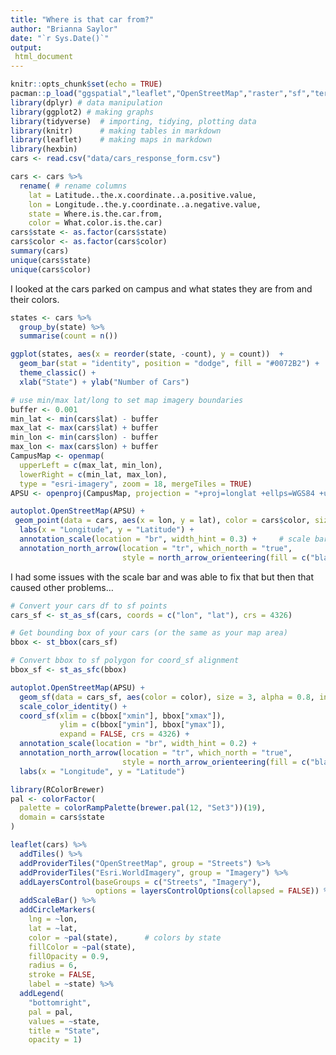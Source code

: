 ```yaml
---
title: "Where is that car from?"
author: "Brianna Saylor"
date: "`r Sys.Date()`"
output: 
 html_document
---
```


```r
knitr::opts_chunk$set(echo = TRUE)
pacman::p_load("ggspatial","leaflet","OpenStreetMap","raster","sf","terra","terrainr","tidyterra","tidyverse", "maps", "ggimage")
library(dplyr) # data manipulation
library(ggplot2) # making graphs
library(tidyverse)  # importing, tidying, plotting data
library(knitr)      # making tables in markdown
library(leaflet)    # making maps in markdown 
library(hexbin)
cars <- read.csv("data/cars_response_form.csv")
```

```r
cars <- cars %>% 
  rename( # rename columns 
    lat = Latitude..the.x.coordinate..a.positive.value, 
    lon = Longitude..the.y.coordinate..a.negative.value, 
    state = Where.is.the.car.from, 
    color = What.color.is.the.car)
cars$state <- as.factor(cars$state)
cars$color <- as.factor(cars$color)
summary(cars)
unique(cars$state)
unique(cars$color)
```

I looked at the cars parked on campus and what states they are from and their colors. 

```r
states <- cars %>% 
  group_by(state) %>%
  summarise(count = n())

ggplot(states, aes(x = reorder(state, -count), y = count))  + 
  geom_bar(stat = "identity", position = "dodge", fill = "#0072B2") + 
  theme_classic() + 
  xlab("State") + ylab("Number of Cars")
```


```r
# use min/max lat/long to set map imagery boundaries
buffer <- 0.001
min_lat <- min(cars$lat) - buffer
max_lat <- max(cars$lat) + buffer
min_lon <- min(cars$lon) - buffer
max_lon <- max(cars$lon) + buffer
CampusMap <- openmap(
  upperLeft = c(max_lat, min_lon),   
  lowerRight = c(min_lat, max_lon),  
  type = "esri-imagery", zoom = 18, mergeTiles = TRUE)
APSU <- openproj(CampusMap, projection = "+proj=longlat +ellps=WGS84 +units=m +no_defs")
```

```r
autoplot.OpenStreetMap(APSU) + 
 geom_point(data = cars, aes(x = lon, y = lat), color = cars$color, size = 3, alpha = 0.9) + 
  labs(x = "Longitude", y = "Latitude") +
  annotation_scale(location = "br", width_hint = 0.3) +     # scale bar 
  annotation_north_arrow(location = "tr", which_north = "true",
                         style = north_arrow_orienteering(fill = c("black","black"), text_size = 0,))
```
I had some issues with the scale bar and was able to fix that but then that caused other problems...

```r
# Convert your cars df to sf points
cars_sf <- st_as_sf(cars, coords = c("lon", "lat"), crs = 4326)

# Get bounding box of your cars (or the same as your map area)
bbox <- st_bbox(cars_sf)

# Convert bbox to sf polygon for coord_sf alignment
bbox_sf <- st_as_sfc(bbox)

autoplot.OpenStreetMap(APSU) +
  geom_sf(data = cars_sf, aes(color = color), size = 3, alpha = 0.8, inherit.aes = FALSE) +
  scale_color_identity() +
  coord_sf(xlim = c(bbox["xmin"], bbox["xmax"]),
           ylim = c(bbox["ymin"], bbox["ymax"]),
           expand = FALSE, crs = 4326) +
  annotation_scale(location = "br", width_hint = 0.2) +
  annotation_north_arrow(location = "tr", which_north = "true",
                         style = north_arrow_orienteering(fill = c("black","black"), text_size = 0,)) +
  labs(x = "Longitude", y = "Latitude")
```

```r
library(RColorBrewer)
pal <- colorFactor(
  palette = colorRampPalette(brewer.pal(12, "Set3"))(19),
  domain = cars$state
)

leaflet(cars) %>% 
  addTiles() %>% 
  addProviderTiles("OpenStreetMap", group = "Streets") %>% 
  addProviderTiles("Esri.WorldImagery", group = "Imagery") %>% 
  addLayersControl(baseGroups = c("Streets", "Imagery"), 
                   options = layersControlOptions(collapsed = FALSE)) %>% 
  addScaleBar() %>% 
  addCircleMarkers(
    lng = ~lon, 
    lat = ~lat,
    color = ~pal(state),      # colors by state
    fillColor = ~pal(state),
    fillOpacity = 0.9,
    radius = 6,
    stroke = FALSE,
    label = ~state) %>%
  addLegend(
    "bottomright",
    pal = pal,
    values = ~state,
    title = "State",
    opacity = 1)
```

